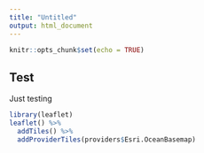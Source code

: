 ```yaml
---
title: "Untitled"
output: html_document
---
```


```r
knitr::opts_chunk$set(echo = TRUE)
```

## Test

Just testing

```r
library(leaflet)
leaflet() %>%
  addTiles() %>%
  addProviderTiles(providers$Esri.OceanBasemap)
```
